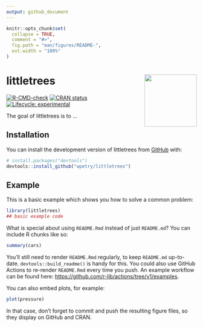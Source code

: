 ```yaml
---
output: github_document
---
```


<!-- README.md is generated from README.Rmd. Please edit that file -->

```r
knitr::opts_chunk$set(
  collapse = TRUE,
  comment = "#>",
  fig.path = "man/figures/README-",
  out.width = "100%"
)
```

# littletrees <img src="man/figures/logo.png" align="right" height="138" />

<!-- badges: start -->
[![R-CMD-check](https://github.com/wpetry/littletrees/actions/workflows/R-CMD-check.yaml/badge.svg)](https://github.com/wpetry/littletrees/actions/workflows/R-CMD-check.yaml)
[![CRAN status](https://www.r-pkg.org/badges/version/littletrees)](https://CRAN.R-project.org/package=littletrees)
[![Lifecycle: experimental](https://img.shields.io/badge/lifecycle-experimental-orange.svg)](https://lifecycle.r-lib.org/articles/stages.html#experimental)
<!-- badges: end -->

The goal of littletrees is to ...

## Installation

You can install the development version of littletrees from [GitHub](https://github.com/) with:

``` r
# install.packages("devtools")
devtools::install_github("wpetry/littletrees")
```

## Example

This is a basic example which shows you how to solve a common problem:

```r
library(littletrees)
## basic example code
```

What is special about using `README.Rmd` instead of just `README.md`? You can include R chunks like so:

```r
summary(cars)
```

You'll still need to render `README.Rmd` regularly, to keep `README.md` up-to-date. `devtools::build_readme()` is handy for this. You could also use GitHub Actions to re-render `README.Rmd` every time you push. An example workflow can be found here: <https://github.com/r-lib/actions/tree/v1/examples>.

You can also embed plots, for example:

```r
plot(pressure)
```

In that case, don't forget to commit and push the resulting figure files, so they display on GitHub and CRAN.
